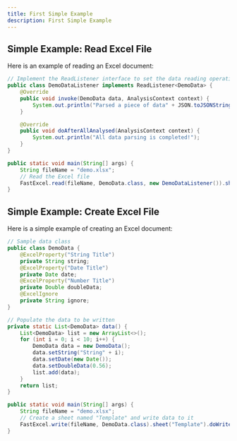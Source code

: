 ```yaml
---
title: First Simple Example
description: First Simple Example
---
```



## Simple Example: Read Excel File

Here is an example of reading an Excel document:
```java
// Implement the ReadListener interface to set the data reading operation
public class DemoDataListener implements ReadListener<DemoData> {
    @Override
    public void invoke(DemoData data, AnalysisContext context) {
        System.out.println("Parsed a piece of data" + JSON.toJSONString(data));
    }

    @Override
    public void doAfterAllAnalysed(AnalysisContext context) {
        System.out.println("All data parsing is completed!");
    }
}

public static void main(String[] args) {
    String fileName = "demo.xlsx";
    // Read the Excel file
    FastExcel.read(fileName, DemoData.class, new DemoDataListener()).sheet().doRead();
}
```

## Simple Example: Create Excel File

Here is a simple example of creating an Excel document:
```java
// Sample data class
public class DemoData {
    @ExcelProperty("String Title")
    private String string;
    @ExcelProperty("Date Title")
    private Date date;
    @ExcelProperty("Number Title")
    private Double doubleData;
    @ExcelIgnore
    private String ignore;
}

// Populate the data to be written
private static List<DemoData> data() {
    List<DemoData> list = new ArrayList<>();
    for (int i = 0; i < 10; i++) {
        DemoData data = new DemoData();
        data.setString("String" + i);
        data.setDate(new Date());
        data.setDoubleData(0.56);
        list.add(data);
    }
    return list;
}

public static void main(String[] args) {
    String fileName = "demo.xlsx";
    // Create a sheet named "Template" and write data to it
    FastExcel.write(fileName, DemoData.class).sheet("Template").doWrite(data());
}
```